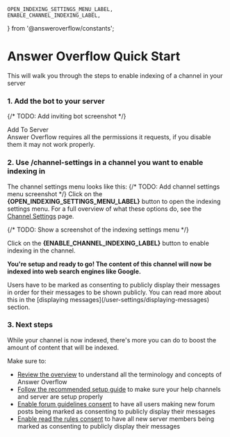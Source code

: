 	OPEN_INDEXING_SETTINGS_MENU_LABEL,
	ENABLE_CHANNEL_INDEXING_LABEL,
} from '@answeroverflow/constants';

# Answer Overflow Quick Start

This will walk you through the steps to enable indexing of a channel in your server

### 1. Add the bot to your server

{/* TODO: Add inviting bot screenshot */}

<div className="flex flex-row justify-center">
	<LinkButton href="https://discord.com/oauth2/authorize?client_id=958907348389339146&permissions=328565083201&scope=bot+applications.commands">
		Add To Server
	</LinkButton>
</div>

<Callout>
	Answer Overflow requires all the permissions it requests, if you disable them
	it may not work properly.
</Callout>

### 2. Use /channel-settings in a channel you want to enable indexing in

The channel settings menu looks like this:
{/* TODO: Add channel settings menu screenshot */}
Click on the **{OPEN_INDEXING_SETTINGS_MENU_LABEL}** button to open the indexing settings menu.
For a full overview of what these options do, see the [Channel Settings](/channel-settings) page.

{/* TODO: Show a screenshot of the indexing settings menu */}

Click on the **{ENABLE_CHANNEL_INDEXING_LABEL}** button to enable indexing in the channel.

**You're setup and ready to go! The content of this channel will now be indexed into web search engines like Google.**

<Callout type="error" emoji="❗">
	Users have to be marked as consenting to publicly display their messages in
	order for their messages to be shown publicly. You can read more about this in
	the [displaying messages](/user-settings/displaying-messages) section.
</Callout>

### 3. Next steps

While your channel is now indexed, there's more you can do to boost the amount of content that will be indexed.

Make sure to:

- [Review the overview](/) to understand all the terminology and concepts of Answer Overflow
- [Follow the recommended setup guide](/recommended-setup) to make sure your help channels and server are setup properly
- [Enable forum guidelines consent](/channel-settings/forum-guidelines-consent) to have all users making new forum posts being marked as consenting to publicly display their messages
- [Enable read the rules consent](/server-settings/read-the-rules-consent) to have all new server members being marked as consenting to publicly display their messages
